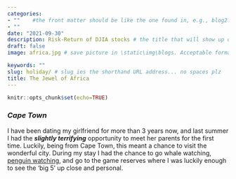 ```yaml
---
categories:  
- ""    #the front matter should be like the one found in, e.g., blog2.md. It cannot be like the normal Rmd we used
- ""
date: "2021-09-30"
description: Risk-Return of DJIA stocks # the title that will show up once someone gets to this page
draft: false
image: africa.jpg # save picture in \static\img\blogs. Acceptable formats= jpg, jpeg, or png . Your iPhone pics wont work

keywords: ""
slug: holiday/ # slug ies the shorthand URL address... no spaces plz
title: The Jewel of Africa
---
```


```r
knitr::opts_chunk$set(echo=TRUE)
```


### *Cape Town*  

I have been dating my girlfriend for more than 3 years now, and last summer I had the ***slightly terrifying*** opportunity to meet her parents for the first time. Luckily, being from Cape Town, this meant a chance to visit the wonderful city. During my stay I had the chance to go whale watching, [penguin watching](https://www.google.com/search?q=boulders+beach&sxsrf=AOaemvLOpsEI4rucCx9ejyCJ1ZaYFlT5Yg:1634837190311&source=lnms&tbm=isch&sa=X&ved=2ahUKEwiBsPmPg9zzAhUiD2MBHapYDJQQ_AUoAXoECAEQAw&biw=1504&bih=803&dpr=1.5), and go to the game reserves where I was luckily enough to see the 'big 5' up close and personal.

